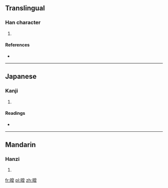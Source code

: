 ==Translingual==

===Han character===
{{Han char|rn=72|rad=日|as=11|sn=15|four=|canj=日竹日十 (AHAJ)}}

# {{defn|Han|sort=日11}}

====References====
* {{Han ref|kx=0499.170|dkj=14123|dj=0868.230|hdz=21534.120|uh=66AD|ud=26285}}

----

==Japanese==

===Kanji===
{{ja-kanji|grade=|rs=日11}}

# {{defn|lang=ja|sort=日11}}

====Readings====
* {{ja-readings|on=[[こう]] (kō), [[ごう]] (gō)|kun=[[あきらか]] (akiraka)}}

----

==Mandarin==

===Hanzi===
{{cmn-hanzi|pin=[[hào]] ([[hao4]])|wg=hao<sup>4</sup>}}

# {{defn|lang=cmn|sort=日11}}

[[fr:暭]]
[[pl:暭]]
[[zh:暭]]